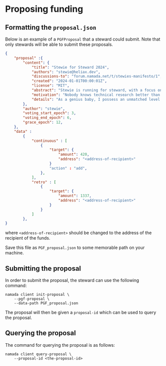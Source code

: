 
# Proposing funding

## Formatting the `proposal.json`

Below is an example of a `PGFProposal` that a steward could submit. Note that only stewards will be able to submit these proposals.
```json
{
    "proposal" :{
        "content": {
            "title": "Stewie for Steward 2024",
            "authors": "stewie@heliax.dev",
            "discussions-to": "forum.namada.net/t/stewies-manifesto/1",
            "created": "2024-01-01T00:00:01Z",
            "license": "MIT",
            "abstract": "Stewie is running for steward, with a focus on technical research. The technical research I will be focused on will definitely not be for weapons of mass destruction. There is some possibility however that I may be focusing somewhat on open source software for weapons of mass destruction.",
            "motivation": "Nobody knows technical research better than me. Trust me. I know it. I have the best technical research. I will be the best steward. Last night, Namada called me and said, Stewie, thank you. I will make public goods funding great again",
            "details": "As a genius baby, I possess an unmatched level of intelligence and a visionary mindset. I will utilize these qualities to solve the most complex problems, and direct public goods funding towards weapons of mass destruction ... i mean open source software for weapons of mass destruction",
        },
        "author": "stewie",
        "voting_start_epoch": 3,
        "voting_end_epoch": 6,
        "grace_epoch": 12,
    },
    "data" :
        {
            "continuous" : [
                {
                    "target": {
                        "amount": 420,
                        "address": "<address-of-recipient>"
                    }
                    "action" : "add",
                },
            ],
            "retro" : [
                {
                    "target": {
                        "amount": 1337,
                        "address": "<address-of-recipient>"
                    }
                }
            ]
        },  
}
```
where `<address-of-recipient>` should be changed to the address of the recipient of the funds.

Save this file as `PGF_proposal.json` to some memorable path on your machine.

## Submitting the proposal

In order to submit the proposal, the steward can use the following command:

```shell copy
namada client init-proposal \
    --pgf-proposal \
    --data-path PGF_proposal.json
```

The proposal will then be given a `proposal-id` which can be used to query the proposal.

## Querying the proposal

The command for querying the proposal is as follows:

```shell copy
namada client query-proposal \
    --proposal-id <the-proposal-id>
```
